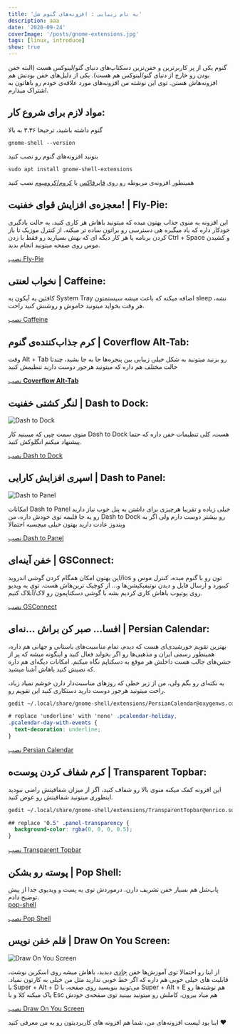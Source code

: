 ```yaml
---
title: 'به نام زیبایی : افزونه‌های گنوم شل'
description: aaa
date: '2020-09-24'
coverImage: '/posts/gnome-extensions.jpg'
tags: [linux, introduce]
show: true
---
```


گنوم یکی از پر کاربرترین و خفن‌ترین دسکتاپ‌های دنیای گنو/لینوکس هست (البته خفن بودن رو خارج از دنیای گنو/لینوکس هم هست). یکی از دلیل‌های خفن بودنش هم افزونه‌هاش هستن. توی این نوشته من افزونه‌های مورد علاقه‌ی خودم رو باهاتون به اشتراک میذارم.

## مواد لازم برای شروع کار:

گنوم داشته باشید، ترجیحا ۳.۳۶ به بالا

    gnome-shell --version

بتونید افزونه‌های گنوم رو نصب کنید

    sudo apt install gnome-shell-extensions

همینطور افزونه‌ی مربوطه رو روی [فایرفاکس](https://addons.mozilla.org/en-US/firefox/addon/gnome-shell-integration/) یا [کروم/کرومیوم](https://chrome.google.com/webstore/detail/gnome-shell-integration/gphhapmejobijbbhgpjhcjognlahblep?hl=en) نصب کنید

## معجزه‌ی افزایش قوای خفنیت! | Fly-Pie:

این افزونه یه منوی جذاب بهتون میده که میتونید باهاش هر کاری کنید، یه حالت یادگیری خودکار داره که یاد میگیره هی دسترسی رو براتون ساده تر میکنه. از کنترل موزیک تا باز کردن برنامه یا هر کار دیگه ای که بهش بسپارید رو فقط با زدن Ctrl + Space و کشیدن موس روی صفحه میتونید انجام بدید.

[نصب Fly-Pie](https://extensions.gnome.org/extension/3433/fly-pie/)

## نخواب لعنتی | Caffeine:

کافئین یه آیکون به System Tray اضافه میکنه که باعث میشه سیستمتون sleep نشه، هر وقت بخواید میتونید خاموش و روشنش کنید راحت.

[نصب Caffeine](https://extensions.gnome.org/extension/517/caffeine/)

## کرم جذاب‌کننده‌ی گنوم | Coverflow Alt-Tab:

وقت Alt + Tab رو بزنید میتونید به شکل خیلی زیبایی بین پنجره‌ها جا به جا بشید، چندتا حالت مختلف هم داره که میتونید هرجور دوست دارید تنظیمش کنید

[نصب **Coverflow Alt-Tab**](https://extensions.gnome.org/extension/97/coverflow-alt-tab/)

## لنگر کشتی خفنیت | Dash to Dock:

![Dash to Dock](/posts/gnome-extensions/Screenshot-from-2020-09-23-23-32-23-1024x576.png)

منوی سمت چپی که میبینید کار Dash to Dock هست، کلی تنظیمات خفن داره که حتما پیشنهاد میکنم انگلوکش کنید.

[نصب Dash to Dock](https://extensions.gnome.org/extension/307/dash-to-dock/)

## اسپری افزایش کارایی | Dash to Panel:

![Dash to Panel](/posts/gnome-extensions/Screenshot-from-2020-09-23-23-39-11-1024x576.png)

امکانات Dash to Panel خیلی زیاده و تقریبا هرچیزی برای داشتن یه پنل خوب نیاز دارید رو یه جا قلبمه توی خودش داره، من Dash to Dock رو بیشتر دوست دارم ولی اگر به ویندوز عادت دارید بهتون خیلی میچسبه احتمالا

[نصب Dash to Panel](https://extensions.gnome.org/extension/1160/dash-to-panel/)

## خفن آینه‌ای | GSConnect:

این بهتون امکان همگام کردن گوشی اندروید/ios تون رو با گنوم میده، کنترل موس و کیبورد و ارسال فایل و دیدن نوتیفیکیشن‌ها و… از کوچیک ترین‌هاش هست. توی یه ویدیو روی یوتیوب باهاش کاری کردیم بشه با گوشی دسکتاپمون رو لاک/آنلاک کنیم.

[نصب GSConnect](https://extensions.gnome.org/extension/1319/gsconnect/)

## افسا… صبر کن براش …نه‌ای | Persian Calendar:

بهترین تقویم خورشیدی‌ای هست که دیدم، تمام مناسبت‌های باستانی و جهانی هم داره، همینطور رسمی ایران و مذهبی‌ها رو اگر بخواید فعال کنید و اینگونه میشه که پر از جشن‌های جالب هست داخلش هر موقع به دسکتاپم نگاه میکنم. امکانات دیگه‌ای هم داره که نصبش کنید باهاش آشنا میشید.

یه نکته‌ای رو بگم ولی، من از زیر خطی که روزهای مناسبت‌دار دارن خوشم نمیاد زیاد، راحت میتونید هرجور دوست دارید دستکاری کنید این تقویم رو.

```bash
gedit ~/.local/share/gnome-shell/extensions/PersianCalendar@oxygenws.com/stylesheet.css
```

```css
# replace 'underline' with 'none' .pcalendar-holiday,
.pcalendar-day-with-events {
  text-decoration: underline;
}
```

[نصب Persian Calendar](https://extensions.gnome.org/extension/240/persian-calendar/)

## کرم شفاف کردن پوست‌ه | Transparent Topbar:

این افزونه کمک میکنه منو‌ی بالا رو شفاف کنید، اگر از میزان شفافیتش راضی نبودید اینطوری میتونید شفافیتش رو عوض کنید.

```bash
gedit ~/.local/share/gnome-shell/extensions/TransparentTopbar@enrico.sorio.net/stylesheet.css
```

```css
## replace '0.5' .panel-transparency {
  background-color: rgba(0, 0, 0, 0.5);
}
```

[نصب Transparent Topbar](https://extensions.gnome.org/extension/240/persian-calendar/)

## پوسته رو بشکن | Pop Shell:

پاپ‌شل هم بسیار خفن تشریف دارن، درموردش توی یه پست و ویدیوی جدا از پیش توضیح دادم.  
[pop-shell](/posts/pop-shell)

[نصب Pop Shell](https://github.com/pop-os/shell#installation)

## قلم خفن نویس | Draw On You Screen:

![Draw On You Screen](/posts/gnome-extensions/Screenshot-from-2020-09-24-00-24-15-1024x576.png)

از اینا رو احتمالا توی آموزش‌ها خفن [جادی](https://jadi.net) دیدید، باهاش میشه روی اسکرین نوشت، قابلیت های خیلی خوبی هم داره که اگر خط خوبی ندارید مثل من خیلی به کارتون نمیاد. با Super + Alt + D می‌تونید بنویسید روی صفحه، با Super + Alt + E هم نوشته‌ها رو پاک میکنه کلا و با Esc هم میاد بیرون، کاملش رو میتونید ببینید توی صفحه‌ی خودش

[نصب Draw On You Screen](https://extensions.gnome.org/extension/1683/draw-on-you-screen/)

اینا بود لیست افزونه‌های من، شما هم افزونه های کاربردیتون رو به من معرفی کنید ❤️
